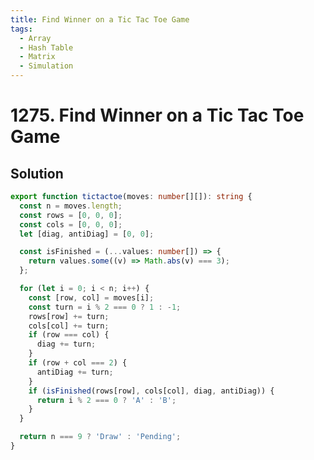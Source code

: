 ```yaml
---
title: Find Winner on a Tic Tac Toe Game
tags:
  - Array
  - Hash Table
  - Matrix
  - Simulation
---
```


# 1275. Find Winner on a Tic Tac Toe Game

<Badges>
  <LevelBadge level="easy" />
  <TopicBadge name="Array" slug="array" />
  <TopicBadge name="Hash Table" slug="hash-table" />
  <TopicBadge name="Matrix" slug="matrix" />
  <TopicBadge name="Simulation" slug="simulation" />
</Badges>

## Solution

```typescript filename="solution.ts" copy
export function tictactoe(moves: number[][]): string {
  const n = moves.length;
  const rows = [0, 0, 0];
  const cols = [0, 0, 0];
  let [diag, antiDiag] = [0, 0];

  const isFinished = (...values: number[]) => {
    return values.some((v) => Math.abs(v) === 3);
  };

  for (let i = 0; i < n; i++) {
    const [row, col] = moves[i];
    const turn = i % 2 === 0 ? 1 : -1;
    rows[row] += turn;
    cols[col] += turn;
    if (row === col) {
      diag += turn;
    }
    if (row + col === 2) {
      antiDiag += turn;
    }
    if (isFinished(rows[row], cols[col], diag, antiDiag)) {
      return i % 2 === 0 ? 'A' : 'B';
    }
  }

  return n === 9 ? 'Draw' : 'Pending';
}
```

<ProblemLink
  codingSite="leetcode"
  href="https://leetcode.com/problems/find-winner-on-a-tic-tac-toe-game"
  title="Find Winner on a Tic Tac Toe Game"
/>
